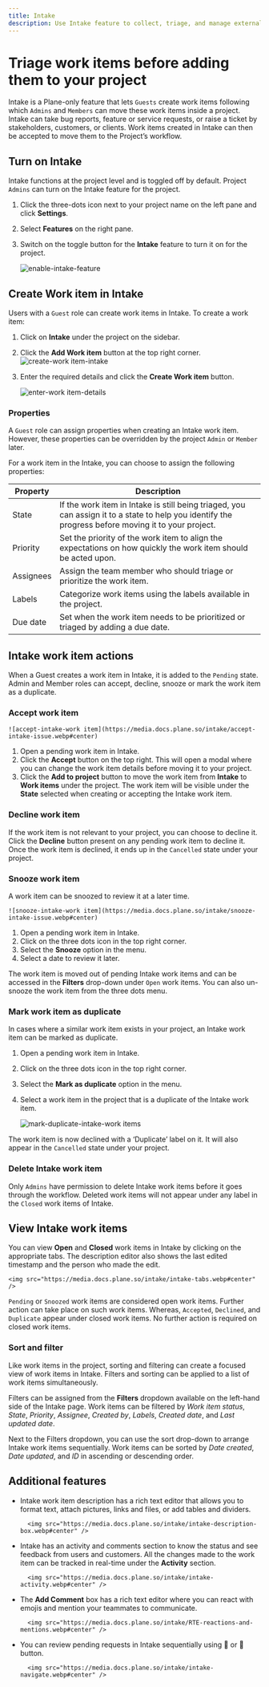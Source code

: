 ```yaml
---
title: Intake
description: Use Intake feature to collect, triage, and manage external work item submissions from stakeholders, clients, and guests before adding them to your workflow.
---
```


# Triage work items before adding them to your project

Intake is a Plane-only feature that lets `Guests` create work items following which `Admins` and `Members` can move these work items inside a project. Intake can take bug reports, feature or service requests, or raise a ticket by stakeholders, customers, or clients. Work items created in Intake can then be accepted to move them to the Project’s workflow. 

## Turn on Intake

Intake functions at the project level and is toggled off by default. Project `Admins` can turn on the Intake feature for the project. 

1. Click the three-dots icon next to your project name on the left pane and click **Settings**.
2. Select **Features** on the right pane.
3. Switch on the toggle button for the **Intake** feature to turn it on for the project. 

    ![enable-intake-feature](https://media.docs.plane.so/intake/enable-intake-feature.webp#center)

## Create Work item in Intake

Users with a `Guest` role can create work items in Intake. To create a work item: 

1. Click on **Intake** under the project on the sidebar.
2. Click the **Add Work item** button at the top right corner.
![create-work item-intake](https://media.docs.plane.so/intake/create-issue-intake.webp#center)
3. Enter the required details and click the **Create Work item** button.

    ![enter-work item-details](https://media.docs.plane.so/intake/enter-issue-details.webp#center)

### Properties

A `Guest` role can assign properties when creating an Intake work item. However, these properties can be overridden by the project `Admin` or `Member` later.

For a work item in the Intake, you can choose to assign the following properties:

| Property      | Description         |
| --------------| ------------------- |
| State         | If the work item in Intake is still being triaged, you can assign it to a state to help you identify the progress before moving it to your project.
| Priority      | Set the priority of the work item to align the expectations on how quickly the work item should be acted upon.
| Assignees     | Assign the team member who should triage or prioritize the work item.
| Labels        | Categorize work items using the labels available in the project.
| Due date     | Set when the work item needs to be prioritized or triaged by adding a due date.

## Intake work item actions

When a Guest creates a work item in Intake, it is added to the `Pending` state. Admin and Member roles can accept, decline, snooze or mark the work item as a duplicate.

### Accept work item

    ![accept-intake-work item](https://media.docs.plane.so/intake/accept-intake-issue.webp#center)
    
1. Open a pending work item in Intake.
2. Click the **Accept** button on the top right. This will open a modal where you can change the work item details before moving it to your project.
3. Click the **Add to project** button to move the work item from **Intake** to **Work items** under the project. The work item will be visible under the **State** selected when creating or accepting the Intake work item.

### Decline work item
    
If the work item is not relevant to your project, you can choose to decline it. Click the **Decline** button present on any pending work item to decline it. Once the work item is declined, it ends up in the `Cancelled` state under your project.
   
### Snooze work item
    
A work item can be snoozed to review it at a later time.

    ![snooze-intake-work item](https://media.docs.plane.so/intake/snooze-intake-issue.webp#center)
    
1. Open a pending work item in Intake.
2. Click on the three dots icon in the top right corner.
3. Select the **Snooze** option in the menu.
4. Select a date to review it later.
    
The work item is moved out of pending Intake work items and can be accessed in the **Filters** drop-down under `Open` work items. You can also un-snooze the work item from the three dots menu. 

### Mark work item as duplicate
    
In cases where a similar work item exists in your project, an Intake work item can be marked as duplicate. 
    
1. Open a pending work item in Intake.
2. Click on the three dots icon in the top right corner.
3. Select the **Mark as duplicate** option in the menu.
4. Select a work item in the project that is a duplicate of the Intake work item.

    ![mark-duplicate-intake-work items](https://media.docs.plane.so/intake/mark-duplicate-intake-issues.webp#center)
    
The work item is now declined with a ‘Duplicate’ label on it. It will also appear in the `Cancelled` state under your project.

### Delete Intake work item

Only `Admins` have permission to delete Intake work items before it goes through the workflow. Deleted work items will not appear under any label in the `Closed` work items of Intake.
   
## View Intake work items

You can view **Open** and **Closed** work items in Intake by clicking on the appropriate tabs. The description editor also shows the last edited timestamp and the person who made the edit.

    <img src="https://media.docs.plane.so/intake/intake-tabs.webp#center" />

`Pending` or `Snoozed` work items are considered open work items. Further action can take place on such work items. Whereas, `Accepted`, `Declined`, and `Duplicate` appear under closed work items. No further action is required on closed work items.

### Sort and filter

Like work items in the project, sorting and filtering can create a focused view of work items in Intake. Filters and sorting can be applied to a list of work items simultaneously. 

Filters can be assigned from the **Filters** dropdown available on the left-hand side of the Intake page. Work items can be filtered by *Work item status*, *State*, *Priority*, *Assignee*, *Created by*, *Labels*, *Created date*, and *Last updated date*.

Next to the Filters dropdown, you can use the sort drop-down to arrange Intake work items sequentially. Work items can be sorted by *Date created*, *Date updated*, and *ID* in ascending or descending order.

## Additional features

- Intake work item description has a rich text editor that allows you to format text, attach pictures, links and files, or add tables and dividers.
    
        <img src="https://media.docs.plane.so/intake/intake-description-box.webp#center" />
    
- Intake has an activity and comments section to know the status and see feedback from users and customers. All the changes made to the work item can be tracked in real-time under the **Activity** section.
    
        <img src="https://media.docs.plane.so/intake/intake-activity.webp#center" />
    
- The **Add Comment** box has a rich text editor where you can react with emojis and mention your teammates to communicate.
    
        <img src="https://media.docs.plane.so/intake/RTE-reactions-and-mentions.webp#center" />
    
- You can review pending requests in Intake sequentially using 🔼 or 🔽 button.
    
        <img src="https://media.docs.plane.so/intake/intake-navigate.webp#center" />
    